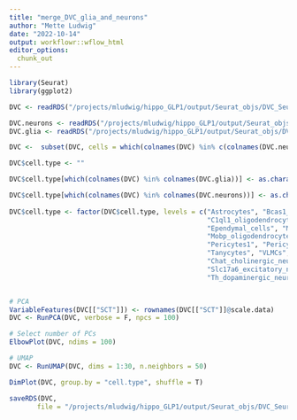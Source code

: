 ```yaml
---
title: "merge_DVC_glia_and_neurons"
author: "Mette Ludwig"
date: "2022-10-14"
output: workflowr::wflow_html
editor_options:
  chunk_out
---
```


```r
library(Seurat)
library(ggplot2)
```

```r
DVC <- readRDS("/projects/mludwig/hippo_GLP1/output/Seurat_objs/DVC_Seurat_obj.rds")

DVC.neurons <- readRDS("/projects/mludwig/hippo_GLP1/output/Seurat_objs/DVC_neurons_Seurat_obj_labels.rds")
DVC.glia <- readRDS("/projects/mludwig/hippo_GLP1/output/Seurat_objs/DVC_glia_Seurat_obj_labels.rds")

DVC <-  subset(DVC, cells = which(colnames(DVC) %in% c(colnames(DVC.neurons), colnames(DVC.glia))))

DVC$cell.type <- ""

DVC$cell.type[which(colnames(DVC) %in% colnames(DVC.glia))] <- as.character(DVC.glia$cell.type[na.omit(match(colnames(DVC), colnames(DVC.glia)))])

DVC$cell.type[which(colnames(DVC) %in% colnames(DVC.neurons))] <- as.character(DVC.neurons$cell.type[na.omit(match(colnames(DVC), colnames(DVC.neurons)))])
  
DVC$cell.type <- factor(DVC$cell.type, levels = c("Astrocytes", "Bcas1_oligodendrocytes",
                                                  "C1ql1_oligodendrocytes", "Endothelial_cells",
                                                  "Ependymal_cells", "Microglia", 
                                                  "Mobp_oligodendrocytes", "Neutrophils",
                                                  "Pericytes1", "Pericytes2",
                                                  "Tanycytes", "VLMCs", 
                                                  "Chat_cholinergic_neurons", "Dbh_noradrenergic_neurons",
                                                  "Slc17a6_excitatory_neurons", "Slc32a1_inhibitory_neurons",
                                                  "Th_dopaminergic_neurons", "Tph2_serotonergic_neurons"))   


# PCA
VariableFeatures(DVC[["SCT"]]) <- rownames(DVC[["SCT"]]@scale.data)
DVC <- RunPCA(DVC, verbose = F, npcs = 100)

# Select number of PCs
ElbowPlot(DVC, ndims = 100)

# UMAP
DVC <- RunUMAP(DVC, dims = 1:30, n.neighbors = 50)

DimPlot(DVC, group.by = "cell.type", shuffle = T)

saveRDS(DVC,
       file = "/projects/mludwig/hippo_GLP1/output/Seurat_objs/DVC_Seurat_obj_labels.rds")
```


